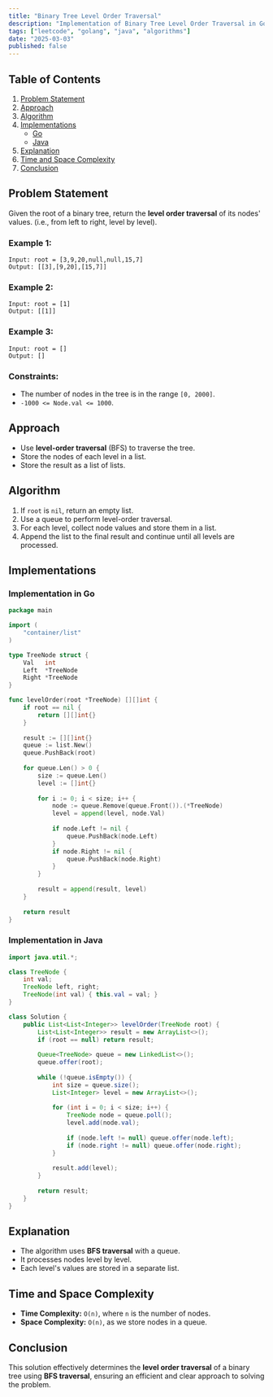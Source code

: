 ```yaml
---
title: "Binary Tree Level Order Traversal"
description: "Implementation of Binary Tree Level Order Traversal in Go and Java."
tags: ["leetcode", "golang", "java", "algorithms"]
date: "2025-03-03"
published: false
---
```


## Table of Contents

1. [Problem Statement](#problem-statement)
2. [Approach](#approach)
3. [Algorithm](#algorithm)
4. [Implementations](#implementations)
   - [Go](#implementation-in-go)
   - [Java](#implementation-in-java)
5. [Explanation](#explanation)
6. [Time and Space Complexity](#time-and-space-complexity)
7. [Conclusion](#conclusion)

## Problem Statement

Given the root of a binary tree, return the **level order traversal** of its nodes' values. (i.e., from left to right, level by level).

### Example 1:

```
Input: root = [3,9,20,null,null,15,7]
Output: [[3],[9,20],[15,7]]
```

### Example 2:

```
Input: root = [1]
Output: [[1]]
```

### Example 3:

```
Input: root = []
Output: []
```

### Constraints:

- The number of nodes in the tree is in the range `[0, 2000]`.
- `-1000 <= Node.val <= 1000`.

## Approach

- Use **level-order traversal** (BFS) to traverse the tree.
- Store the nodes of each level in a list.
- Store the result as a list of lists.

## Algorithm

1. If `root` is `nil`, return an empty list.
2. Use a queue to perform level-order traversal.
3. For each level, collect node values and store them in a list.
4. Append the list to the final result and continue until all levels are processed.

## Implementations

### Implementation in Go

```go
package main

import (
    "container/list"
)

type TreeNode struct {
    Val   int
    Left  *TreeNode
    Right *TreeNode
}

func levelOrder(root *TreeNode) [][]int {
    if root == nil {
        return [][]int{}
    }
    
    result := [][]int{}
    queue := list.New()
    queue.PushBack(root)
    
    for queue.Len() > 0 {
        size := queue.Len()
        level := []int{}
        
        for i := 0; i < size; i++ {
            node := queue.Remove(queue.Front()).(*TreeNode)
            level = append(level, node.Val)
            
            if node.Left != nil {
                queue.PushBack(node.Left)
            }
            if node.Right != nil {
                queue.PushBack(node.Right)
            }
        }
        
        result = append(result, level)
    }
    
    return result
}
```

### Implementation in Java

```java
import java.util.*;

class TreeNode {
    int val;
    TreeNode left, right;
    TreeNode(int val) { this.val = val; }
}

class Solution {
    public List<List<Integer>> levelOrder(TreeNode root) {
        List<List<Integer>> result = new ArrayList<>();
        if (root == null) return result;
        
        Queue<TreeNode> queue = new LinkedList<>();
        queue.offer(root);
        
        while (!queue.isEmpty()) {
            int size = queue.size();
            List<Integer> level = new ArrayList<>();
            
            for (int i = 0; i < size; i++) {
                TreeNode node = queue.poll();
                level.add(node.val);
                
                if (node.left != null) queue.offer(node.left);
                if (node.right != null) queue.offer(node.right);
            }
            
            result.add(level);
        }
        
        return result;
    }
}
```

## Explanation

- The algorithm uses **BFS traversal** with a queue.
- It processes nodes level by level.
- Each level's values are stored in a separate list.

## Time and Space Complexity

- **Time Complexity:** `O(n)`, where `n` is the number of nodes.
- **Space Complexity:** `O(n)`, as we store nodes in a queue.

## Conclusion

This solution effectively determines the **level order traversal** of a binary tree using **BFS traversal**, ensuring an efficient and clear approach to solving the problem.